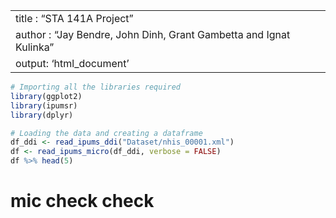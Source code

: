 ----
title : "STA 141A Project"
author : "Jay Bendre, John Dinh, Grant Gambetta and Ignat Kulinka"
output: 'html_document'
----

```r
# Importing all the libraries required
library(ggplot2)
library(ipumsr)
library(dplyr)
```

```r
# Loading the data and creating a dataframe
df_ddi <- read_ipums_ddi("Dataset/nhis_00001.xml")
df <- read_ipums_micro(df_ddi, verbose = FALSE)
df %>% head(5)
```

# mic check check 